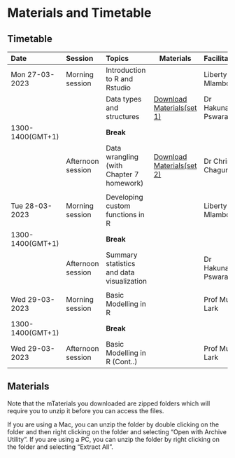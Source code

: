 # Materials and Timetable {.unnumbered}

## Timetable {.unnumbered}
|Date|Session|Topics|Materials|Facilitator|
|:---|:------|:-----|---|:----------|
|Mon 27-03-2023|Morning session|Introduction to R and Rstudio||Liberty Mlambo|
|||Data types and structures|[Download Materials(set 1)](https://drive.google.com/drive/folders/1yT3hH_j7szrdZD1G9Bg-CH1U3Im-KahL)|Dr Hakunawadi Pswarayi|
|1300-1400(GMT+1)||**Break**|||
||Afternoon session|Data wrangling (with Chapter 7 homework)|[Download Materials(set 2)](https://dzvoti.github.io/mapsR/mapsR-Training.zip)|Dr Chris Chagumaira|
|||||
|Tue 28-03-2023|Morning session|Developing custom functions in R||Liberty Mlambo|
|1300-1400(GMT+1)||**Break**|||
||Afternoon session| Summary statistics and data visualization||Dr Hakunawadi Pswarayi|
|||||
|Wed 29-03-2023|Morning session|Basic Modelling in R||Prof Murray Lark|
|1300-1400(GMT+1)||**Break**|||
|Wed 29-03-2023|Afternoon session|Basic Modelling in R (Cont..)||Prof Murray Lark|

## Materials {.unnumbered}

Note that the mTaterials you downloaded are zipped folders which will require you to unzip it before you can access the files.

If you are using a Mac, you can unzip the folder by double clicking on the folder and then right clicking on the folder and selecting "Open with Archive Utility". If you are using a PC, you can unzip the folder by right clicking on the folder and selecting "Extract All".




